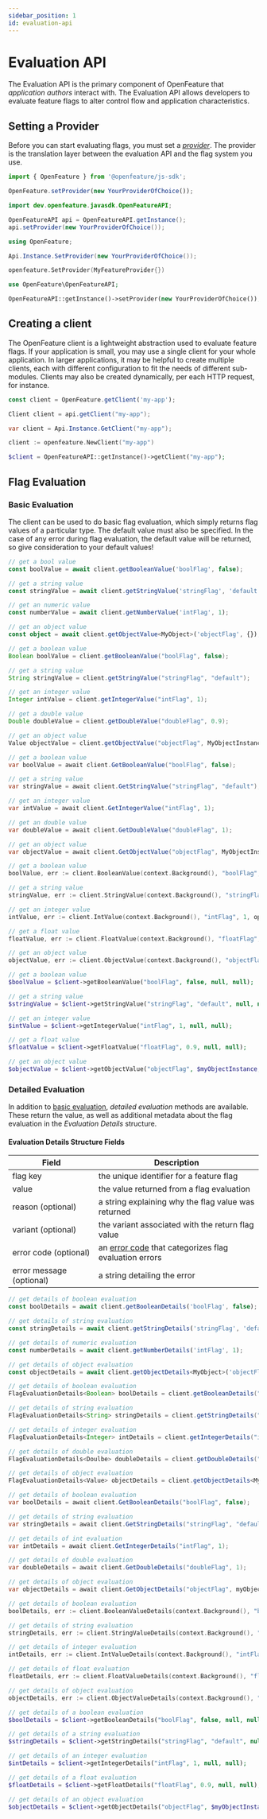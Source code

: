 ```yaml
---
sidebar_position: 1
id: evaluation-api
---
```


# Evaluation API


The Evaluation API is the primary component of OpenFeature that _application authors_ interact with.
The Evaluation API allows developers to evaluate feature flags to alter control flow and application characteristics.

## Setting a Provider

Before you can start evaluating flags, you must set a [_provider_](./provider).
The provider is the translation layer between the evaluation API and the flag system you use.

<Tabs groupId="code">
<TabItem value="js" label="TypeScript">

```ts
import { OpenFeature } from '@openfeature/js-sdk';

OpenFeature.setProvider(new YourProviderOfChoice());
```

</TabItem>
<TabItem value="java" label="Java">

```java
import dev.openfeature.javasdk.OpenFeatureAPI;

OpenFeatureAPI api = OpenFeatureAPI.getInstance();
api.setProvider(new YourProviderOfChoice());
```

</TabItem>
<TabItem value="csharp" label="C#">

```csharp
using OpenFeature;

Api.Instance.SetProvider(new YourProviderOfChoice());
```

</TabItem>
<TabItem value="go" label="Go">

```go
openfeature.SetProvider(MyFeatureProvider{})
```

</TabItem>
<TabItem value="php" label="PHP">

```php
use OpenFeature\OpenFeatureAPI;

OpenFeatureAPI::getInstance()->setProvider(new YourProviderOfChoice());
```

</TabItem>
</Tabs>

## Creating a client

The OpenFeature client is a lightweight abstraction used to evaluate feature flags.
If your application is small, you may use a single client for your whole application.
In larger applications, it may be helpful to create multiple clients,
each with different configuration to fit the needs of different sub-modules.
Clients may also be created dynamically, per each HTTP request, for instance.

<Tabs groupId="code">
<TabItem value="js" label="TypeScript">

```ts
const client = OpenFeature.getClient('my-app');
```

</TabItem>
<TabItem value="java" label="Java">

```java
Client client = api.getClient("my-app");
```

</TabItem>
<TabItem value="csharp" label="C#">

```csharp
var client = Api.Instance.GetClient("my-app");
```

</TabItem>
<TabItem value="go" label="Go">

```go
client := openfeature.NewClient("my-app")
```

</TabItem>
<TabItem value="php" label="PHP">

```php
$client = OpenFeatureAPI::getInstance()->getClient("my-app");
```

</TabItem>
</Tabs>

## Flag Evaluation

### Basic Evaluation

The client can be used to do basic flag evaluation, which simply returns flag values of a particular type.
The default value must also be specified.
In the case of any error during flag evaluation, the default value will be returned, so give consideration to your default values!

<Tabs groupId="code">
<TabItem value="js" label="TypeScript">

```ts
// get a bool value
const boolValue = await client.getBooleanValue('boolFlag', false);

// get a string value
const stringValue = await client.getStringValue('stringFlag', 'default');

// get an numeric value
const numberValue = await client.getNumberValue('intFlag', 1);

// get an object value
const object = await client.getObjectValue<MyObject>('objectFlag', {});
```

</TabItem>
<TabItem value="java" label="Java">

```java
// get a boolean value
Boolean boolValue = client.getBooleanValue("boolFlag", false);

// get a string value
String stringValue = client.getStringValue("stringFlag", "default");

// get an integer value
Integer intValue = client.getIntegerValue("intFlag", 1);

// get a double value
Double doubleValue = client.getDoubleValue("doubleFlag", 0.9);

// get an object value
Value objectValue = client.getObjectValue("objectFlag", MyObjectInstance);
```

</TabItem>
<TabItem value="csharp" label="C#">

```csharp
// get a boolean value
var boolValue = await client.GetBooleanValue("boolFlag", false);

// get a string value
var stringValue = await client.GetStringValue("stringFlag", "default");

// get an integer value
var intValue = await client.GetIntegerValue("intFlag", 1);

// get an double value
var doubleValue = await client.GetDoubleValue("doubleFlag", 1);

// get an object value
var objectValue = await client.GetObjectValue("objectFlag", MyObjectInstance);
```

</TabItem>
<TabItem value="go" label="Go">

```go
// get a boolean value
boolValue, err := client.BooleanValue(context.Background(), "boolFlag", false, openfeature.EvaluationContext{})

// get a string value
stringValue, err := client.StringValue(context.Background(), "stringFlag", "default", openfeature.EvaluationContext{})

// get an integer value
intValue, err := client.IntValue(context.Background(), "intFlag", 1, openfeature.EvaluationContext{})

// get a float value
floatValue, err := client.FloatValue(context.Background(), "floatFlag", 3.14, openfeature.EvaluationContext{})

// get an object value
objectValue, err := client.ObjectValue(context.Background(), "objectFlag", myObject, openfeature.EvaluationContext{})
```

</TabItem>
<TabItem value="php" label="PHP">

```php
// get a boolean value
$boolValue = $client->getBooleanValue("boolFlag", false, null, null);

// get a string value
$stringValue = $client->getStringValue("stringFlag", "default", null, null);

// get an integer value
$intValue = $client->getIntegerValue("intFlag", 1, null, null);

// get a float value
$floatValue = $client->getFloatValue("floatFlag", 0.9, null, null);

// get an object value
$objectValue = $client->getObjectValue("objectFlag", $myObjectInstance, null, null);
```

</TabItem>
</Tabs>

### Detailed Evaluation

In addition to [basic evaluation](#basic-evaluation), _detailed evaluation_ methods are available.
These return the value, as well as additional metadata about the flag evaluation in the _Evaluation Details_ structure.

#### Evaluation Details Structure Fields

| Field                    | Description                                                                                   |
| ------------------------ | --------------------------------------------------------------------------------------------- |
| flag key                 | the unique identifier for a feature flag                                                      |
| value                    | the value returned from a flag evaluation                                                     |
| reason (optional)        | a string explaining why the flag value was returned                                           |
| variant (optional)       | the variant associated with the return flag value                                             |
| error code (optional)    | an [error code](/docs/specification/types#error-code) that categorizes flag evaluation errors |
| error message (optional) | a string detailing the error                                                                  |

<Tabs groupId="code">
<TabItem value="js" label="TypeScript">

```ts
// get details of boolean evaluation
const boolDetails = await client.getBooleanDetails('boolFlag', false);

// get details of string evaluation
const stringDetails = await client.getStringDetails('stringFlag', 'default');

// get details of numeric evaluation
const numberDetails = await client.getNumberDetails('intFlag', 1);

// get details of object evaluation
const objectDetails = await client.getObjectDetails<MyObject>('objectFlag', {});
```

</TabItem>
<TabItem value="java" label="Java">

```java
// get details of boolean evaluation
FlagEvaluationDetails<Boolean> boolDetails = client.getBooleanDetails("boolFlag", false);

// get details of string evaluation
FlagEvaluationDetails<String> stringDetails = client.getStringDetails("stringFlag", "default");

// get details of integer evaluation
FlagEvaluationDetails<Integer> intDetails = client.getIntegerDetails("intFlag", 1);

// get details of double evaluation
FlagEvaluationDetails<Doulbe> doubleDetails = client.getDoubleDetails("doubleFlag", .9);

// get details of object evaluation
FlagEvaluationDetails<Value> objectDetails = client.getObjectDetails<MyObject>("objectFlag", myObjectDefaultInstance);
```

</TabItem>
<TabItem value="csharp" label="C#">

```csharp
// get details of boolean evaluation
var boolDetails = await client.GetBooleanDetails("boolFlag", false);

// get details of string evaluation
var stringDetails = await client.GetStringDetails("stringFlag", "default");

// get details of int evaluation
var intDetails = await client.GetIntegerDetails("intFlag", 1);

// get details of double evaluation
var doubleDetails = await client.GetDoubleDetails("doubleFlag", 1);

// get details of object evaluation
var objectDetails = await client.GetObjectDetails("objectFlag", myObjectDefaultInstance);
```

</TabItem>
<TabItem value="go" label="Go">

```go
// get details of boolean evaluation
boolDetails, err := client.BooleanValueDetails(context.Background(), "boolFlag", false, openfeature.EvaluationContext{})

// get details of string evaluation
stringDetails, err := client.StringValueDetails(context.Background(), "stringFlag", "default", openfeature.EvaluationContext{})

// get details of integer evaluation
intDetails, err := client.IntValueDetails(context.Background(), "intFlag", 1, openfeature.EvaluationContext{})

// get details of float evaluation
floatDetails, err := client.FloatValueDetails(context.Background(), "floatFlag", 3.14, openfeature.EvaluationContext{})

// get details of object evaluation
objectDetails, err := client.ObjectValueDetails(context.Background(), "objectFlag", myObject, openfeature.EvaluationContext{})
```

</TabItem>
<TabItem value="php" label="PHP">

```php
// get details of a boolean evaluation
$boolDetails = $client->getBooleanDetails("boolFlag", false, null, null);

// get details of a string evaluation
$stringDetails = $client->getStringDetails("stringFlag", "default", null, null);

// get details of an integer evaluation
$intDetails = $client->getIntegerDetails("intFlag", 1, null, null);

// get details of a float evaluation
$floatDetails = $client->getFloatDetails("floatFlag", 0.9, null, null);

// get details of an object evaluation
$objectDetails = $client->getObjectDetails("objectFlag", $myObjectInstance, null, null);
```

</TabItem>
</Tabs>

